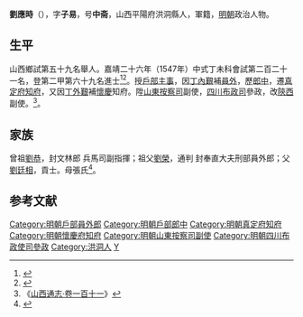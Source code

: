 {{明清人物信息框
| 姓名 = 劉應時
| 原名 =
| 圖片名稱= 
| 圖片大小 =
| 圖片說明 = 
| 最高職務 =
| 國家 = 大明 
| 爵位 =
| 籍貫 = 山西平陽府洪洞縣
| 族裔 = 
| 字號 = 字子易，号中斋
| 諡號 =
| 出生日期 = 生年不詳
| 出生地點 = 
| 逝世日期 = 卒年不詳 
| 逝世地點 =
| 墓葬 =
| 配偶 = 
| 親屬 = 
| 出身 =
* 嘉靖二十六年丁未科進士出身
| 經歷 =
| 著作 =  
}}
'''劉應時'''（{{bd|？||？|catIdx=}}），字'''子易'''，号'''中斋'''，山西平陽府洪洞縣人，軍籍，[[明朝|明朝]]政治人物。

== 生平 ==
山西鄉試第五十九名舉人。嘉靖二十六年（1547年）中式丁未科會試第二百二十一名，登第二甲第六十九名進士<ref>{{Cite book|title=《皇明贡举考》卷五|author=[[张朝瑞|张朝瑞]]|publisher=《续修四库全书》史部第828册|year=|isbn=|location=|pages=}}</ref><ref>{{Cite book|title=贡举志五种 上|author=鲁小俊，江俊伟著|publisher=武汉大学出版社|year=2009|isbn=978-7-307-07043-1|location=武汉|pages=}}</ref>。授[[戶部|戶部]][[主事|主事]]，因[[丁內艱|丁內艱]]補[[員外|員外]]，歷[[郎中|郎中]]，遷[[真定府|真定府]][[知府|知府]]，又因[[丁外艱|丁外艱]]補[[懷慶|懷慶]]知府。陞[[山東|山東]][[按察司|按察司]]副使，[[四川布政司|四川布政司]]參政，改[[陝西|陝西]]副使。<ref>《[http://archive.org/stream/06046162.cn#page/n58/mode/2up 山西通志‧卷一百十一]》</ref>。

== 家族 ==
曾祖[[劉恭|劉恭]]，封文林郎 兵馬司副指揮；祖父[[劉榮|劉榮]]，通判 封奉直大夫刑部員外郎；父[[劉廷相|劉廷相]]，貢士。母張氏<ref>{{Cite book|title=天一阁藏明代科举录选刊 登科录 点校本|author=龚延明主编|publisher=宁波出版社|year=2016|isbn=978-7-5526-2320-8|location=宁波|pages=|quote=《天一閣藏明代科舉錄選刊.登科錄》之《嘉靖二十六年丁未科登科錄》}}</ref>。

==参考文献==
{{reflist}}

{{嘉靖二十六年丁未科殿試金榜}}

{{DEFAULTSORT:Liu劉}}
[[Category:明朝戶部員外郎|Category:明朝戶部員外郎]]
[[Category:明朝戶部郎中|Category:明朝戶部郎中]]
[[Category:明朝真定府知府|Category:明朝真定府知府]]
[[Category:明朝懷慶府知府|Category:明朝懷慶府知府]]
[[Category:明朝山東按察司副使|Category:明朝山東按察司副使]]
[[Category:明朝四川布政使司參政|Category:明朝四川布政使司參政]]
[[Category:洪洞人|Category:洪洞人]]
[[Category:劉姓|Y]]


{{明朝人物小作品}}